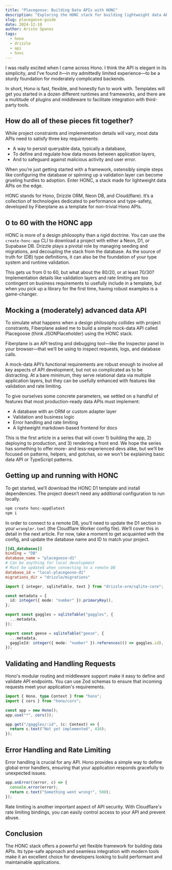 ```yaml
---
title: "Placegoose: Building Data APIs with HONC"
description: "Exploring the HONC stack for building lightweight data APIs."
slug: placegoose-guide
date: 2024-12-10
author: Aristo Spanos
tags:
  - hono
  - drizzle
  - api
  - honc
---
```



I was really excited when I came across Hono. I think the API is elegant in its simplicity, and I’ve found it—in my admittedly limited experience—to be a sturdy foundation for moderately complicated backends.

In short, Hono is fast, flexible, and honestly fun to work with. Templates will get you started in a dozen different runtimes and frameworks, and there are a multitude of plugins and middleware to facilitate integration with third-party tools.

## How do all of these pieces fit together?

While project constraints and implementation details will vary, most data APIs need to satisfy three key requirements:

- A way to persist queryable data, typically a database,
- To define and regulate how data moves between application layers,
- And to safeguard against malicious activity and user error.

When you’re just getting started with a framework, ostensibly simple steps like configuring the database or spinning up a validation layer can become grueling hurdles to adoption. Enter HONC, a stack made for lightweight data APIs on the edge.

HONC stands for Hono, Drizzle ORM, Neon DB, and Cloud(flare). It’s a collection of technologies dedicated to performance and type-safety, developed by Fiberplane as a template for non-trivial Hono APIs.

## 0 to 60 with the HONC app

HONC is more of a design philosophy than a rigid doctrine. You can use the `create-honc-app` CLI to download a project with either a Neon, D1, or Supabase DB. Drizzle plays a pivotal role by managing seeding and migrations, and decoupling the stack from the database. As the source of truth for (DB) type definitions, it can also be the foundation of your type system and runtime validation.

This gets us from 0 to 60, but what about the 80/20, or at least 70/30? Implementation details like validation layers and rate limiting are too contingent on business requirements to usefully include in a template, but when you pick up a library for the first time, having robust examples is a game-changer.

## Mocking a (moderately) advanced data API

To simulate what happens when a design philosophy collides with project constraints, Fiberplane asked me to build a simple mock-data API called Placegoose (think JSONPlaceholder) using the HONC stack.

Fiberplane is an API testing and debugging tool—like the Inspector panel in your browser—that we’ll be using to inspect requests, logs, and database calls.

A mock-data API’s functional requirements are robust enough to involve all key aspects of API development, but not so complicated as to be distracting. At a bare minimum, they serve relational data via multiple application layers, but they can be usefully enhanced with features like validation and rate limiting.

To give ourselves some concrete parameters, we settled on a handful of features that most production-ready data APIs must implement:

- A database with an ORM or custom adapter layer
- Validation and business logic
- Error handling and rate limiting
- A lightweight markdown-based frontend for docs

This is the first article in a series that will cover 1) building the app, 2) deploying to production, and 3) rendering a front end. We hope the series has something to offer more- and less-experienced devs alike, but we’ll be focused on patterns, helpers, and gotchas, so we won’t be explaining basic data API or TypeScript patterns.

## Getting up and running with HONC

To get started, we’ll download the HONC D1 template and install dependencies. The project doesn’t need any additional configuration to run locally.

```sh
npm create honc-app@latest
npm i
```

In order to connect to a remote DB, you’ll need to update the D1 section in your `wrangler.toml` (the Cloudflare Worker config file). We’ll cover this in detail in the next article. For now, take a moment to get acquainted with the config, and update the database name and ID to match your project.

```toml
[[d1_databases]]
binding = "DB"
database_name = "placegoose-d1"
# Can be anything for local development
# Must be updated when connecting to a remote DB
database_id = "local-placegoose-d1"
migrations_dir = "drizzle/migrations"
```

```typescript
import { integer, sqliteTable, text } from "drizzle-orm/sqlite-core";

const metadata = {
  id: integer({ mode: "number" }).primaryKey(),
};

export const gaggles = sqliteTable("gaggles", {
  ...metadata,
});

export const geese = sqliteTable("geese", {
  ...metadata,
  gaggleId: integer({ mode: "number" }).references(() => gaggles.id),
});
```

## Validating and Handling Requests

Hono's modular routing and middleware support make it easy to define and validate API endpoints. You can use Zod schemas to ensure that incoming requests meet your application's requirements.

```typescript
import { Hono, type Context } from "hono";
import { cors } from "hono/cors";

const app = new Hono();
app.use("*", cors());

app.get("/gaggles/:id", (c: Context) => {
  return c.text("Not yet implemented", 418);
});
```

## Error Handling and Rate Limiting

Error handling is crucial for any API. Hono provides a simple way to define global error handlers, ensuring that your application responds gracefully to unexpected issues.

```typescript
app.onError((error, c) => {
  console.error(error);
  return c.text("Something went wrong!", 500);
});
```

Rate limiting is another important aspect of API security. With Cloudflare's rate limiting bindings, you can easily control access to your API and prevent abuse.

## Conclusion

The HONC stack offers a powerful yet flexible framework for building data APIs. Its type-safe approach and seamless integration with modern tools make it an excellent choice for developers looking to build performant and maintainable applications.

<LinkCard
  title="Explore More with HONC"
  description="Learn more about building data APIs with the HONC stack."
  href="https://dev.to/fiberplane/placegoose-building-data-apis-with-honc-id8"
/> 